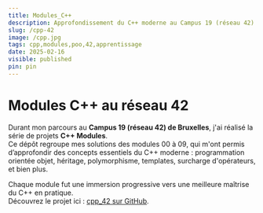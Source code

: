 ```yaml
---
title: Modules_C++
description: Approfondissement du C++ moderne au Campus 19 (réseau 42) à Bruxelles.
slug: /cpp-42
image: /cpp.jpg
tags: cpp,modules,poo,42,apprentissage
date: 2025-02-16
visible: published
pin: pin
---
```


# Modules C++ au réseau 42

Durant mon parcours au **Campus 19 (réseau 42) de Bruxelles**, j'ai réalisé la série de projets **C++ Modules**.  
Ce dépôt regroupe mes solutions des modules 00 à 09, qui m'ont permis d’approfondir des concepts essentiels du C++ moderne : programmation orientée objet, héritage, polymorphisme, templates, surcharge d'opérateurs, et bien plus.

Chaque module fut une immersion progressive vers une meilleure maîtrise du C++ en pratique.  
Découvrez le projet ici : [cpp_42 sur GitHub](https://github.com/ktor-vi/cpp_42).
